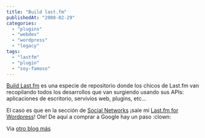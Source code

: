 ```yaml
---
title: "Build last.fm"
publishedAt: "2008-02-29"
categories: 
  - "plugins"
  - "webdev"
  - "wordpress"
  - "legacy"
tags: 
  - "lastfm"
  - "plugin"
  - "soy-famoso"
---
```


[Build Last.fm](http://build.last.fm/) es una especie de repositorio donde los chicos de Last.fm van recopilando todos los desarrollos que van surgiendo usando sus APIs: aplicaciones de escritorio, servivios web, plugins, etc...

El caso es que en la sección de [Social Networks](http://build.last.fm/category/4) ¡sale mi [Last.fm for Wordpress](http://rick.jinlabs.com/code/lastfm)! Ole! De aquí a comprar a Google hay un paso :clown:

Via [otro blog más](http://obm.corcoles.net/20080228/cosillas-para-lastfm/)
